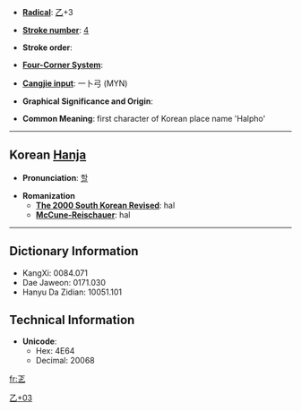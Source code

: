 * '''[[Wiktionary:Chinese radical index| Radical]]''': [[Wiktionary:Chinese radical index 乙|乙]]+3

* '''[[Wiktionary:Chinese total strokes index|Stroke number]]''': [[Wiktionary:Chinese total strokes index 4|4]]

* '''Stroke order''': 

* '''[[Wiktionary:Chinese four corner index|Four-Corner System]]''': 

* '''[[Wiktionary:Chinese Cangjie index|Cangjie input]]''': 一卜弓 (MYN)

* '''Graphical Significance and Origin''': 

* '''Common Meaning''': first character of Korean place name 'Halpho'

----

== Korean [[Hanja]] ==

* '''Pronunciation''': [[할]]

* '''Romanization'''
** '''[[The 2000 South Korean Revised Romanization|The 2000 South Korean Revised]]''': hal
** '''[[McCune-Reischauer]]''': hal

----

== Dictionary Information ==

* KangXi: 0084.071
* Dae Jaweon: 0171.030
* Hanyu Da Zidian: 10051.101

== Technical Information ==

* '''Unicode''':
** Hex: 4E64
** Decimal: 20068

[[Category:Korean-only CJKV Characters|乙+03]]

[[fr:乤]]